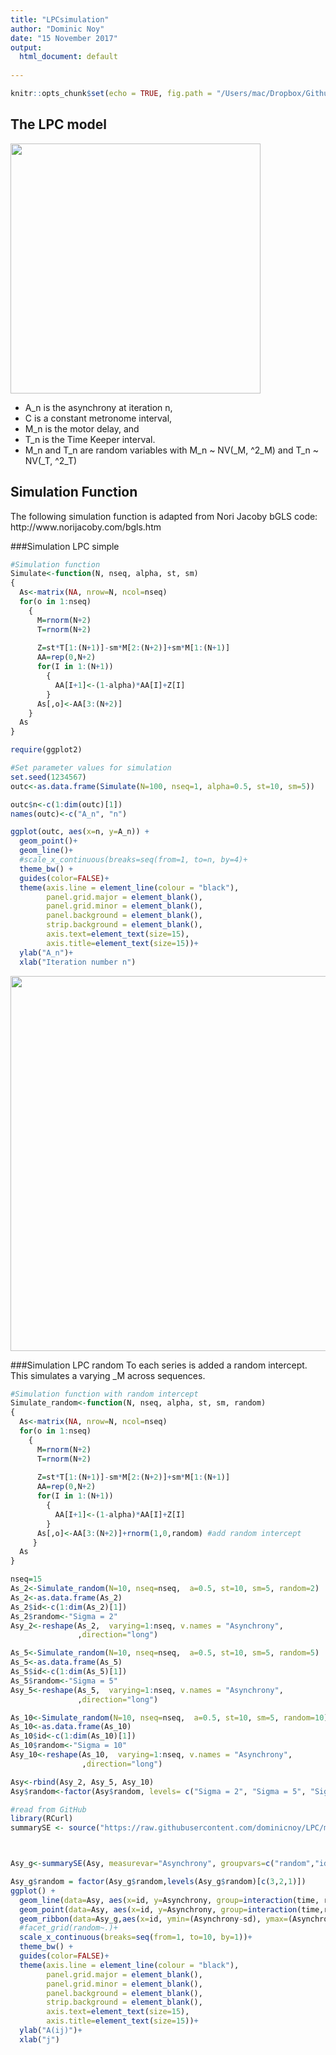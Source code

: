 ```yaml
---
title: "LPCsimulation"
author: "Dominic Noy"
date: "15 November 2017"
output:
  html_document: default
  
---
```


```r
knitr::opts_chunk$set(echo = TRUE, fig.path = "/Users/mac/Dropbox/GithubR/LPC/plot/")
```
## The LPC model 
<img src="https://raw.githubusercontent.com/dominicnoy/LPC/master/LPC.png" width="400">


- A_n is the asynchrony at iteration n, 
- C is a constant metronome interval, 
- M_n is the motor delay, and 
- T_n is the Time Keeper interval. 
- M_n and T_n are random variables with M_n ~ NV(\mu_M, \sigma^2_M) and T_n ~ NV(\mu_T, \sigma^2_T)




## Simulation Function
The following simulation function is adapted from 
Nori Jacoby bGLS code: http://www.norijacoby.com/bgls.htm

###Simulation LPC simple
```r
#Simulation function
Simulate<-function(N, nseq, alpha, st, sm)
{
  As<-matrix(NA, nrow=N, ncol=nseq)
  for(o in 1:nseq)
    {
      M=rnorm(N+2)
      T=rnorm(N+2)
      
      Z=st*T[1:(N+1)]-sm*M[2:(N+2)]+sm*M[1:(N+1)]
      AA=rep(0,N+2)
      for(I in 1:(N+1))
        {
          AA[I+1]<-(1-alpha)*AA[I]+Z[I]
        }
      As[,o]<-AA[3:(N+2)]
    }
  As
}
```



```r
require(ggplot2)
```

```r
#Set parameter values for simulation  
set.seed(1234567)
outc<-as.data.frame(Simulate(N=100, nseq=1, alpha=0.5, st=10, sm=5))

outc$n<-c(1:dim(outc)[1])
names(outc)<-c("A_n", "n")

ggplot(outc, aes(x=n, y=A_n)) +
  geom_point()+
  geom_line()+
  #scale_x_continuous(breaks=seq(from=1, to=n, by=4)+
  theme_bw() +
  guides(color=FALSE)+
  theme(axis.line = element_line(colour = "black"),
        panel.grid.major = element_blank(),
        panel.grid.minor = element_blank(),
        panel.background = element_blank(),
        strip.background = element_blank(),
        axis.text=element_text(size=15),
        axis.title=element_text(size=15))+
  ylab("A_n")+
  xlab("Iteration number n")
```


<img src="https://raw.githubusercontent.com/dominicnoy/LPC/master/LPCsimpleplot-1.png" width="600">


###Simulation LPC random
To each series is added a random intercept. This simulates a varying \mu_M across sequences. 

```r
#Simulation function with random intercept
Simulate_random<-function(N, nseq, alpha, st, sm, random) 
{
  As<-matrix(NA, nrow=N, ncol=nseq)
  for(o in 1:nseq)
    {
      M=rnorm(N+2)
      T=rnorm(N+2)
    
      Z=st*T[1:(N+1)]-sm*M[2:(N+2)]+sm*M[1:(N+1)]
      AA=rep(0,N+2)
      for(I in 1:(N+1))
        {
          AA[I+1]<-(1-alpha)*AA[I]+Z[I]
        }
      As[,o]<-AA[3:(N+2)]+rnorm(1,0,random) #add random intercept
     }
  As
}

nseq=15
As_2<-Simulate_random(N=10, nseq=nseq,  a=0.5, st=10, sm=5, random=2)
As_2<-as.data.frame(As_2)
As_2$id<-c(1:dim(As_2)[1])
As_2$random<-"Sigma = 2"
Asy_2<-reshape(As_2,  varying=1:nseq, v.names = "Asynchrony", 
               ,direction="long")

As_5<-Simulate_random(N=10, nseq=nseq,  a=0.5, st=10, sm=5, random=5)
As_5<-as.data.frame(As_5)
As_5$id<-c(1:dim(As_5)[1])
As_5$random<-"Sigma = 5"
Asy_5<-reshape(As_5,  varying=1:nseq, v.names = "Asynchrony", 
               ,direction="long")

As_10<-Simulate_random(N=10, nseq=nseq,  a=0.5, st=10, sm=5, random=10)
As_10<-as.data.frame(As_10)
As_10$id<-c(1:dim(As_10)[1])
As_10$random<-"Sigma = 10"
Asy_10<-reshape(As_10,  varying=1:nseq, v.names = "Asynchrony", 
                ,direction="long")

Asy<-rbind(Asy_2, Asy_5, Asy_10)
Asy$random<-factor(Asy$random, levels= c("Sigma = 2", "Sigma = 5", "Sigma = 10"))

#read from GitHub
library(RCurl)
summarySE <- source("https://raw.githubusercontent.com/dominicnoy/LPC/master/aux_functions/summarySE.R")$value



Asy_g<-summarySE(Asy, measurevar="Asynchrony", groupvars=c("random","id"))

Asy_g$random = factor(Asy_g$random,levels(Asy_g$random)[c(3,2,1)])
ggplot() +
  geom_line(data=Asy, aes(x=id, y=Asynchrony, group=interaction(time, random), color=time))+
  geom_point(data=Asy, aes(x=id, y=Asynchrony, group=interaction(time,random), color=time))+
  geom_ribbon(data=Asy_g,aes(x=id, ymin=(Asynchrony-sd), ymax=(Asynchrony+sd), group=random, fill=random),  alpha=0.5)+
  #facet_grid(random~.)+
  scale_x_continuous(breaks=seq(from=1, to=10, by=1))+
  theme_bw() +
  guides(color=FALSE)+
  theme(axis.line = element_line(colour = "black"),
        panel.grid.major = element_blank(),
        panel.grid.minor = element_blank(),
        panel.background = element_blank(),
        strip.background = element_blank(),
        axis.text=element_text(size=15),
        axis.title=element_text(size=15))+
  ylab("A(ij)")+
  xlab("j")
```



